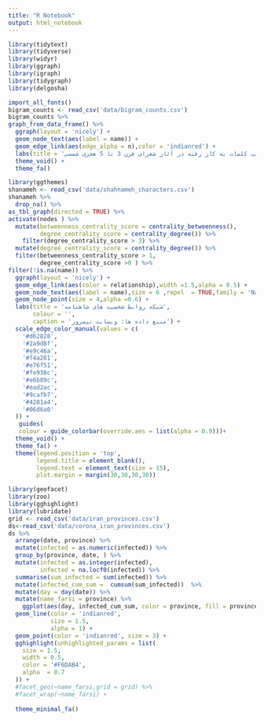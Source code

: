```yaml
---
title: "R Notebook"
output: html_notebook
---
```


```r
library(tidytext)
library(tidyverse)
library(widyr)
library(ggraph)
library(igraph)
library(tidygraph)
library(delgosha)
```
```r
import_all_fonts()
bigram_counts <- read_csv('data/bigram_counts.csv')
bigram_counts %>% 
graph_from_data_frame() %>% 
  ggraph(layout = 'nicely') + 
  geom_node_text(aes(label = name)) +
  geom_edge_link(aes(edge_alpha = n),color = 'indianred') +
  labs(title = 'پراستفاده ترین ترکیب کلمات به کار رفته در آثار شعرای قرن 3 تا 5 هجری شمسی') +
  theme_void() +
  theme_fa()
```
```r
library(ggthemes)
shanameh <- read_csv('data/shahnameh_characters.csv')
shanameh %>% 
  drop_na() %>% 
as_tbl_graph(directed = TRUE) %>% 
activate(nodes ) %>% 
  mutate(betweenness_centrality_score = centrality_betweenness(),
         degree_centrality_score = centrality_degree()) %>% 
    filter(degree_centrality_score > 3) %>% 
  mutate(degree_centrality_score = centrality_degree()) %>% 
  filter(betweenness_centrality_score > 1,
         degree_centrality_score >0 ) %>% 
filter(!is.na(name)) %>% 
  ggraph(layout = 'nicely') +
  geom_edge_link(aes(color = relationship),width =1.5,alpha = 0.5) +
  geom_node_text(aes(label = name),size = 6 ,repel  = TRUE,family = 'Nahid FD') +
  geom_node_point(size = 4,alpha =0.6) +
  labs(title = 'شبکه روابط شخصیت های شاهنامه',
       colour = '',
       caption = 'منبع داده ها: وبسایت نیمروز') +
  scale_edge_color_manual(values = c(
    '#d62828',
    '#2a9d8f',
    '#e9c46a',
    '#f4a261',
    '#e76f51',
    '#fe938c',
    '#e6b89c',
    '#ead2ac',
    '#9cafb7',
    '#4281a4',
    '#06d6a0'
  )) +
   guides(
   colour = guide_colorbar(override.aes = list(alpha = 0.9)))+
  theme_void() +
  theme_fa() +
  theme(legend.position = 'top',
        legend.title = element_blank(),
        legend.text = element_text(size = 15),
        plot.margin = margin(30,30,30,30))
```

```r
library(geofacet)
library(zoo)
library(gghighlight)
library(lubridate)
grid <- read_csv('data/iran_provinces.csv')
ds<-read_csv('data/corona_iran_provinces.csv')
ds %>%
  arrange(date, province) %>%
  mutate(infected = as.numeric(infected)) %>%
  group_by(province, date, ) %>%
  mutate(infected = as.integer(infected),
         infected = na.locf0(infected)) %>%
  summarise(sum_infected = sum(infected)) %>%
  mutate(infected_cum_sum =  cumsum(sum_infected))  %>%
  mutate(day = day(date)) %>%
  mutate(name_farsi = province) %>% 
    ggplot(aes(day, infected_cum_sum, color = province, fill = province)) +
  geom_line(color = 'indianred',
            size = 1.5,
            alpha = 1) +
  geom_point(color = 'indianred', size = 3) +
  gghighlight(unhighlighted_params = list(
    size = 1.5,
    width = 0.5,
    color = '#F6DAB4',
    alpha  = 0.7
  )) +
  #facet_geo(~name_farsi,grid = grid) %>% 
  #facet_wrap(~name_farsi) +
  
  theme_minimal_fa()

```

